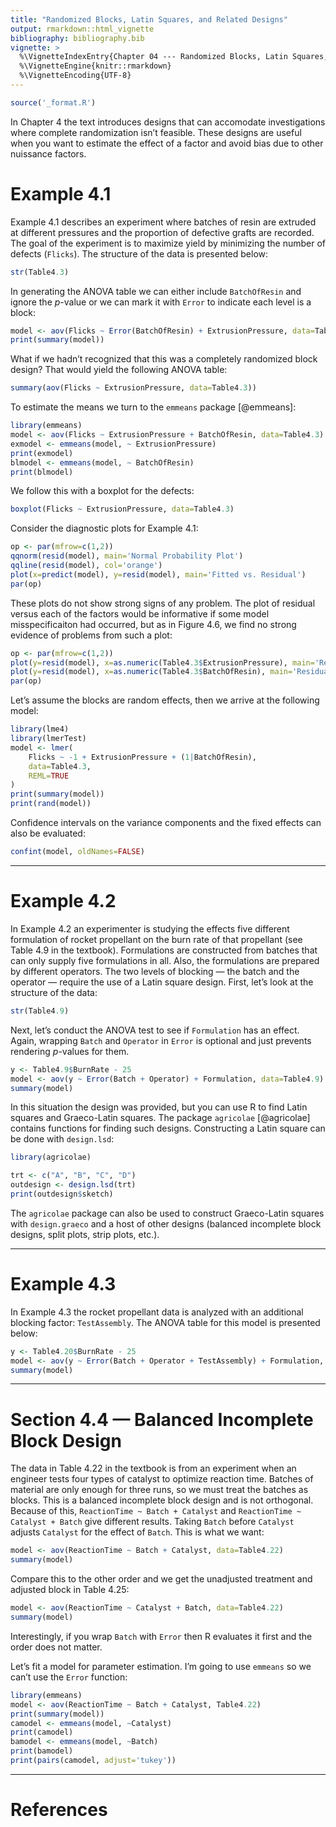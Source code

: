 ```yaml
---
title: "Randomized Blocks, Latin Squares, and Related Designs"
output: rmarkdown::html_vignette
bibliography: bibliography.bib
vignette: >
  %\VignetteIndexEntry{Chapter 04 --- Randomized Blocks, Latin Squares, and Related Designs}
  %\VignetteEngine{knitr::rmarkdown}
  %\VignetteEncoding{UTF-8}
---
```


```r
source('_format.R')
```

In Chapter 4 the text introduces designs that can accomodate investigations where complete randomization isn't feasible.  These designs are useful when you want to estimate the effect of a factor and avoid bias due to other nuissance factors. 


# Example 4.1


Example 4.1 describes an experiment where batches of resin are extruded at different pressures and the proportion of defective grafts are recorded.  The goal of the experiment is to maximize yield by minimizing the number of defects (`Flicks`). The structure of the data is presented below:


```r
str(Table4.3)
```
\noindent In generating the ANOVA table we can either include `BatchOfResin` and ignore the $p$-value or we can mark it with `Error` to indicate each level is a block:
```r
model <- aov(Flicks ~ Error(BatchOfResin) + ExtrusionPressure, data=Table4.3)
print(summary(model))
```
\noindent What if we hadn't recognized that this was a completely randomized block design?  That would yield the following ANOVA table:
```r
summary(aov(Flicks ~ ExtrusionPressure, data=Table4.3))
```

\noindent To estimate the means we turn to the `emmeans` package [@emmeans]:
```r
library(emmeans)
model <- aov(Flicks ~ ExtrusionPressure + BatchOfResin, data=Table4.3)
exmodel <- emmeans(model, ~ ExtrusionPressure)
print(exmodel)
blmodel <- emmeans(model, ~ BatchOfResin)
print(blmodel)
```
\noindent We follow this with a boxplot for the defects:
```r
boxplot(Flicks ~ ExtrusionPressure, data=Table4.3)
```

\noindent Consider the diagnostic plots for Example 4.1:
```r
op <- par(mfrow=c(1,2))
qqnorm(resid(model), main='Normal Probability Plot')
qqline(resid(model), col='orange')
plot(x=predict(model), y=resid(model), main='Fitted vs. Residual')
par(op)
```

\noindent These plots do not show strong signs of any problem.  The plot of residual versus each of the factors would be informative if some model misspecificaiton had occurred, but as in Figure 4.6, we find no strong evidence of problems from such a plot:
```r
op <- par(mfrow=c(1,2))
plot(y=resid(model), x=as.numeric(Table4.3$ExtrusionPressure), main='Residual vs. Extrusion Pressure')
plot(y=resid(model), x=as.numeric(Table4.3$BatchOfResin), main='Residual vs. Catch')
par(op)
```

Let's assume the blocks are random effects, then we arrive at the following model:
```r
library(lme4)
library(lmerTest)
model <- lmer(
	Flicks ~ -1 + ExtrusionPressure + (1|BatchOfResin),
	data=Table4.3,
	REML=TRUE
)
print(summary(model))
print(rand(model))
```

\noindent Confidence intervals on the variance components and the fixed effects can also be evaluated:
```r
confint(model, oldNames=FALSE)
```



------



# Example 4.2

In Example 4.2 an experimenter is studying the effects five different formulation of rocket propellant on the burn rate of that propellant (see Table 4.9 in the textbook).  Formulations are constructed from batches that can only supply five formulations in all.  Also, the formulations are prepared by different operators.  The two levels of blocking --- the batch and the operator --- require the use of a Latin square design.  First, let's look at the structure of the data:
```r
str(Table4.9)
```
\noindent Next, let's conduct the ANOVA test to see if `Formulation` has an effect.  Again, wrapping `Batch` and `Operator` in `Error` is optional and just prevents rendering $p$-values for them.
```r
y <- Table4.9$BurnRate - 25
model <- aov(y ~ Error(Batch + Operator) + Formulation, data=Table4.9)
summary(model)
```

In this situation the design was provided, but you can use R to find Latin squares and Graeco-Latin squares.  The package `agricolae` [@agricolae] contains functions for finding such designs. Constructing a Latin square can be done with `design.lsd`:
```r
library(agricolae)

trt <- c("A", "B", "C", "D")
outdesign <- design.lsd(trt)
print(outdesign$sketch)
```

\noindent The `agricolae` package can also be used to construct Graeco-Latin squares with `design.graeco` and a host of other designs (balanced incomplete block designs, split plots, strip plots, etc.).


-------

# Example 4.3

In Example 4.3 the rocket propellant data is analyzed with an additional blocking factor: `TestAssembly`.  The ANOVA table for this model is presented below:
```r
y <- Table4.20$BurnRate - 25
model <- aov(y ~ Error(Batch + Operator + TestAssembly) + Formulation, data=Table4.20)
summary(model)
```


------


# Section 4.4 --- Balanced Incomplete Block Design

The data in Table 4.22 in the textbook is from an experiment when an engineer tests four types of catalyst to optimize reaction time.  Batches of material are only enough for three runs, so we must treat the batches as blocks.  This is a balanced incomplete block design and is not orthogonal.  Because of this, `ReactionTime ~ Batch + Catalyst` and `ReactionTime ~ Catalyst + Batch` give different results.  Taking `Batch` before `Catalyst` adjusts `Catalyst` for the effect of `Batch`.  This is what we want:
```r
model <- aov(ReactionTime ~ Batch + Catalyst, data=Table4.22)
summary(model)
```
\noindent Compare this to the other order and we get the unadjusted treatment and adjusted block in Table 4.25:
```r
model <- aov(ReactionTime ~ Catalyst + Batch, data=Table4.22)
summary(model)
```
\noindent Interestingly, if you wrap `Batch` with `Error` then R evaluates it first and the order does not matter.

Let's fit a model for parameter estimation.  I'm going to use `emmeans` so we can't use the `Error` function:
```r
library(emmeans)
model <- aov(ReactionTime ~ Batch + Catalyst, Table4.22)
print(summary(model))
camodel <- emmeans(model, ~Catalyst)
print(camodel)
bamodel <- emmeans(model, ~Batch)
print(bamodel)
print(pairs(camodel, adjust='tukey'))
```

------------------

# References
